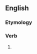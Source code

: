 ==English==

===Etymology===
{{suffix|en|bestow|est|nocat=1}}

===Verb===
{{head|en|verb form}}

# {{en-archaic second-person singular of|bestow}}